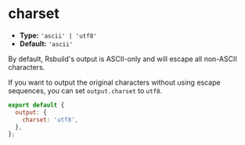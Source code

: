 # charset

- **Type:** `'ascii' | 'utf8'`
- **Default:** `'ascii'`

By default, Rsbuild's output is ASCII-only and will escape all non-ASCII characters.

If you want to output the original characters without using escape sequences, you can set `output.charset` to `utf8`.

```js
export default {
  output: {
    charset: 'utf8',
  },
};
```
